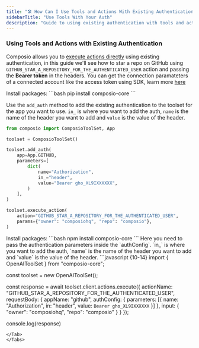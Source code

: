 ```yaml
---
title: "🛠️ How Can I Use Tools and Actions With Existing Authentication?"
sidebarTitle: "Use Tools With Your Auth"
description: "Guide to using existing authentication with tools and actions"
---
```


### Using Tools and Actions with Existing Authentication

Composio allows you to [execute actions directly](action-guide-without-agents) using existing authentication, in this guide we'll see how to star a repo on GitHub using `GITHUB_STAR_A_REPOSITORY_FOR_THE_AUTHENTICATED_USER` action and passing the **Bearer token** in the headers. You can get the connection paramateters of a connected account like the access token using SDK, learn more [here](../..//Auth/using-connections#fetch-the-connection-parameters)

<Tabs>
<Tab title="Python">
Install packages:
```bash
pip install composio-core
```

Use the `add_auth` method to add the existing authentication to the toolset for the app you want to use. `in_` is where you want to add the auth, `name` is the name of the header you want to add and `value` is the value of the header.
```python {7-13}
from composio import ComposioToolSet, App

toolset = ComposioToolSet()

toolset.add_auth(
    app=App.GITHUB,
    parameters=[
        dict(
            name="Authorization",
            in_="header",
            value="Bearer gho_XL9IXXXXXX",
        )
    ],
)

toolset.execute_action(
    action="GITHUB_STAR_A_REPOSITORY_FOR_THE_AUTHENTICATED_USER",
    params={"owner": "composiohq", "repo": "composio"},
)
```
</Tab>
<Tab title="JavaScript">
Install packages:
```bash 
npm install composio-core
```
Here you need to pass the authentication parameters inside the `authConfig`. `in_` is where you want to add the auth, `name` is the name of the header you want to add and `value` is the value of the header.
```javascript {10-14}
import { OpenAIToolSet } from "composio-core";

const toolset = new OpenAIToolSet();

const response = await toolset.client.actions.execute({
    actionName: "GITHUB_STAR_A_REPOSITORY_FOR_THE_AUTHENTICATED_USER",
    requestBody: {
        appName: "github",
        authConfig: {
            parameters: [{
                name: "Authorization",
                in: "header",
                value: `Bearer gho_XL9IXXXXXX`
            }]
        },
        input: {
            "owner": "composiohq",
            "repo": "composio"
        }
    }
});

console.log(response)
```
</Tab>
</Tabs>
